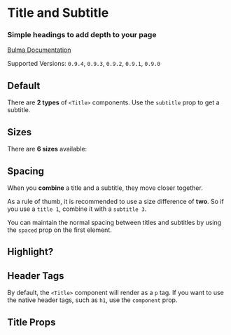 

<Meta title="Elements/Title" component={Title} />

# Title and Subtitle

### Simple **headings** to add depth to your page

[Bulma Documentation](https://bulma.io/documentation/elements/title/)

Supported Versions: `0.9.4`, `0.9.3`, `0.9.2`, `0.9.1`, `0.9.0`

## Default

There are **2 types** of `<Title>` components. Use the `subtitle` prop to get a subtitle.

<Canvas>
  <Story name="Default">
    <React.Fragment>
      <Title>Title</Title>
      <Title subtitle>Subtitle</Title>
    </React.Fragment>
  </Story>
</Canvas>

## Sizes

There are **6 sizes** available:

<Canvas>
  <Story name="Sizes">
    <React.Fragment>
      <Block>
        <Title size="1">Title 1</Title>
        <Title size="2">Title 2</Title>
        <Title>Title 3 (default)</Title>
        <Title size="4">Title 4</Title>
        <Title size="5">Title 5</Title>
        <Title size="6">Title 6</Title>
      </Block>
      <Block>
        <Title size="1" subtitle>Subtitle 1</Title>
        <Title size="2" subtitle>Subtitle 2</Title>
        <Title size="3" subtitle>Subtitle 3</Title>
        <Title size="4" subtitle>Subtitle 4</Title>
        <Title subtitle>Subtitle 5 (default)</Title>
        <Title size="6" subtitle>Subtitle 6</Title>
      </Block>
    </React.Fragment>
  </Story>
</Canvas>

## Spacing

When you **combine** a title and a subtitle, they move closer together.

As a rule of thumb, it is recommended to use a size difference of **two**. So if you use a `title 1`, combine it with a `subtitle 3`.

You can maintain the normal spacing between titles and subtitles by using the `spaced` prop on the first element.

<Canvas>
  <Story name="Spacing">
    <React.Fragment>
      <Block>
        <Title size="1">Title 1</Title>
        <Title size="3" subtitle>Subtitle 3</Title>
      </Block>
      <Block>
        <Title size="1" spaced>Title 1</Title>
        <Title size="3" subtitle>Subtitle 3</Title>
      </Block>
    </React.Fragment>
  </Story>
</Canvas>

## Highlight?

<Canvas>
  <Story name="Highlight">
    <React.Fragment>
      <Block>
        <Title className="highlight" size="1">Title 1</Title>
        <Title className="highlight"size="3" subtitle>Subtitle 3</Title>
      </Block>
      <Block>
        <Title size="1" spaced>Title 1</Title>
        <Title size="3" subtitle>Subtitle 3</Title>
      </Block>
    </React.Fragment>
  </Story>
</Canvas>

## Header Tags

By default, the `<Title>` component will render as a `p` tag.  If you want to use the native header tags, such as `h1`, use the `component` prop.

<Canvas>
  <Story name="Header Tags">
    <React.Fragment>
      <Block>
        <Title size="1" component="h1">Title 1</Title>
        <Title size="2" component="h2">Title 2</Title>
        <Title component="h3">Title 3</Title>
        <Title size="4" component="h4">Title 4</Title>
        <Title size="5" component="h5">Title 5</Title>
        <Title size="6" component="h6">Title 6</Title>
      </Block>
      <Block>
        <Title size="1" subtitle component="h1">Subtitle 1</Title>
        <Title size="2" subtitle component="h2">Subtitle 2</Title>
        <Title size="3" subtitle component="h3">Subtitle 3</Title>
        <Title size="4" subtitle component="h4">Subtitle 4</Title>
        <Title subtitle component="h5">Subtitle 5</Title>
        <Title size="6" subtitle component="h6">Subtitle 6</Title>
      </Block>
    </React.Fragment>
  </Story>
</Canvas>

## Title Props

<ArgsTable of={Title} />

